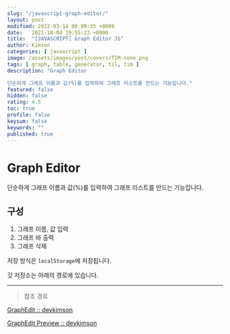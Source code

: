 ```yaml
---
slug: "/javascript-graph-editor/"
layout: post
modified: 2022-03-14 00:09:35 +0000
date:   2021-10-04 19:55:23 +0000
title:  "[JAVASCRIPT] Graph Editor JS"
author: Kimson
categories: [ javascript ]
image: /assets/images/post/covers/TIM-none.png
tags: [ graph, table, generator, til, tim ]
description: "Graph Editor

단순하게 그래프 이름과 값(%)를 입력하여 그래프 리스트를 만드는 기능입니다."
featured: false
hidden: false
rating: 4.5
toc: true
profile: false
keysum: false
keywords: ""
published: true
---
```


# Graph Editor

단순하게 그래프 이름과 값(%)를 입력하여 그래프 리스트를 만드는 기능입니다.

## 구성

1. 그래프 이름, 값 입력
2. 그래프 바 출력
3. 그래프 삭제

저장 방식은 `localStorage`에 저장됩니다.

깃 저장소는 아래의 경로에 있습니다.

-----

> 참조 경로

[GraphEdit :: devkimson](https://github.com/kkn1125/GraphEdit)

[GraphEdit Preview :: devkimson](https://kkn1125.github.io/GraphEdit/)